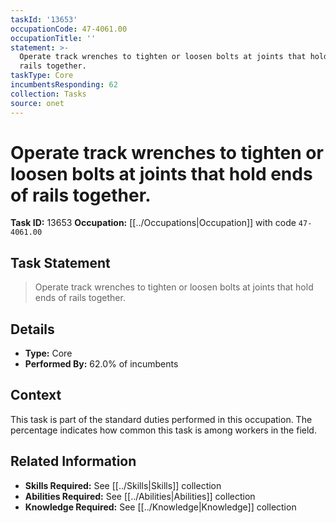 ```yaml
---
taskId: '13653'
occupationCode: 47-4061.00
occupationTitle: ''
statement: >-
  Operate track wrenches to tighten or loosen bolts at joints that hold ends of
  rails together.
taskType: Core
incumbentsResponding: 62
collection: Tasks
source: onet
---
```

# Operate track wrenches to tighten or loosen bolts at joints that hold ends of rails together.

**Task ID:** 13653
**Occupation:** [[../Occupations|Occupation]] with code `47-4061.00`

## Task Statement

> Operate track wrenches to tighten or loosen bolts at joints that hold ends of rails together.

## Details

- **Type:** Core
- **Performed By:** 62.0% of incumbents

## Context

This task is part of the standard duties performed in this occupation. The percentage indicates how common this task is among workers in the field.

## Related Information

- **Skills Required:** See [[../Skills|Skills]] collection
- **Abilities Required:** See [[../Abilities|Abilities]] collection
- **Knowledge Required:** See [[../Knowledge|Knowledge]] collection
